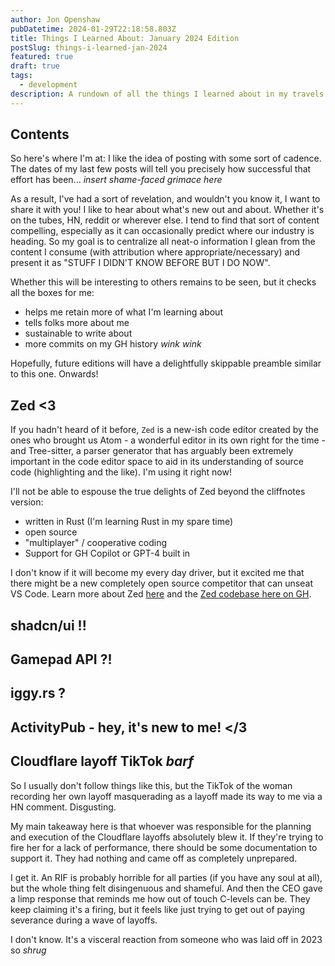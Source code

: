 ```yaml
---
author: Jon Openshaw
pubDatetime: 2024-01-29T22:18:58.803Z
title: Things I Learned About: January 2024 Edition
postSlug: things-i-learned-jan-2024
featured: true
draft: true
tags:
  - development
description: A rundown of all the things I learned about in my travels this past month (Jan 2024).
---
```


## Contents

So here's where I'm at: I like the idea of posting with some sort of cadence. The dates of my last few posts will tell you precisely how successful that effort has been... _insert shame-faced grimace here_

As a result, I've had a sort of revelation, and wouldn't you know it, I want to share it with you! I like to hear about what's new out and about. Whether it's on the tubes, HN, reddit or wherever else. I tend to find that sort of content compelling, especially as it can occasionally predict where our industry is heading. So my goal is to centralize all neat-o information I glean from the content I consume (with attribution where appropriate/necessary) and present it as "STUFF I DIDN'T KNOW BEFORE BUT I DO NOW".

Whether this will be interesting to others remains to be seen, but it checks all the boxes for me:

- helps me retain more of what I'm learning about
- tells folks more about me
- sustainable to write about
- more commits on my GH history _wink wink_

Hopefully, future editions will have a delightfully skippable preamble similar to this one. Onwards!

## Zed <3

If you hadn't heard of it before, `Zed` is a new-ish code editor created by the ones who brought us Atom - a wonderful editor in its own right for the time - and Tree-sitter, a parser generator that has arguably been extremely important in the code editor space to aid in its understanding of source code (highlighting and the like). I'm using it right now!

I'll not be able to espouse the true delights of Zed beyond the cliffnotes version:

- written in Rust (I'm learning Rust in my spare time)
- open source
- "multiplayer" / cooperative coding
- Support for GH Copilot or GPT-4 built in

I don't know if it will become my every day driver, but it excited me that there might be a new completely open source competitor that can unseat VS Code. Learn more about Zed [here](https://zed.dev) and the [Zed codebase here on GH](https://github.com/zed-industries/zed).

## shadcn/ui !!

## Gamepad API ?!

## iggy.rs ?

## ActivityPub - hey, it's new to me! </3

## Cloudflare layoff TikTok _barf_

So I usually don't follow things like this, but the TikTok of the woman recording her own layoff masquerading as a layoff made its way to me via a HN comment. Disgusting.

My main takeaway here is that whoever was responsible for the planning and execution of the Cloudflare layoffs absolutely blew it. If they're trying to fire her for a lack of performance, there should be some documentation to support it. They had nothing and came off as completely unprepared.

I get it. An RIF is probably horrible for all parties (if you have any soul at all), but the whole thing felt disingenuous and shameful. And then the CEO gave a limp response that reminds me how out of touch C-levels can be. They keep claiming it's a firing, but it feels like just trying to get out of paying severance during a wave of layoffs.

I don't know. It's a visceral reaction from someone who was laid off in 2023 so _shrug_
